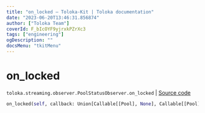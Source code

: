 ```yaml
---
title: "on_locked — Toloka-Kit | Toloka documentation"
date: "2023-06-20T13:46:31.856874"
author: ["Toloka Team"]
coverId: F_bIcOYF9yjrxkPZrXc3
tags: ["engineering"]
ogDescription: ""
docsMenu: "tkitMenu"
---
```


# on_locked

`toloka.streaming.observer.PoolStatusObserver.on_locked` | [Source code](https://github.com/Toloka/toloka-kit/blob/v1.2.0/src/streaming/observer.py#L236)

```python
on_locked(self, callback: Union[Callable[[Pool], None], Callable[[Pool], Awaitable[None]]])
```